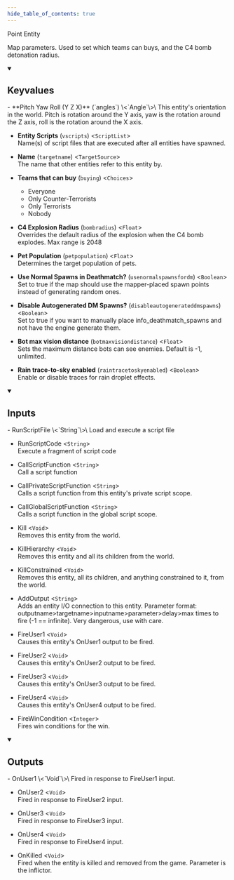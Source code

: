 ```yaml
---
hide_table_of_contents: true
---
```


<!---
!!!!!!
THIS PAGE IS AUTOGENERATED FROM GAME FGD DEFINITIONS!
DO NOT EDIT MANUALLY!
!!!!!!

In order to make edits, you can make an annotation file in /fgd_dump_overrides
-->


Point Entity

Map parameters. Used to set which teams can buys, and the C4 bomb detonation radius.

<details open>
<summary><h2>Keyvalues</h2></summary>
- **Pitch Yaw Roll (Y Z X)** (`angles`) \<`Angle`\>\
This entity's orientation in the world. Pitch is rotation around the Y axis, yaw is the rotation around the Z axis, roll is the rotation around the X axis.

- **Entity Scripts** (`vscripts`) \<`ScriptList`\>\
Name(s) of script files that are executed after all entities have spawned.

- **Name** (`targetname`) \<`TargetSource`\>\
The name that other entities refer to this entity by.

- **Teams that can buy** (`buying`) \<`Choices`\>
  - Everyone
  - Only Counter-Terrorists
  - Only Terrorists
  - Nobody


- **C4 Explosion Radius** (`bombradius`) \<`Float`\>\
Overrides the default radius of the explosion when the C4 bomb explodes. Max range is 2048

- **Pet Population** (`petpopulation`) \<`Float`\>\
Determines the target population of pets.

- **Use Normal Spawns in Deathmatch?** (`usenormalspawnsfordm`) \<`Boolean`\>\
Set to true if the map should use the mapper-placed spawn points instead of generating random ones.

- **Disable Autogenerated DM Spawns?** (`disableautogenerateddmspawns`) \<`Boolean`\>\
Set to true if you want to manually place info_deathmatch_spawns and not have the engine generate them.

- **Bot max vision distance** (`botmaxvisiondistance`) \<`Float`\>\
Sets the maximum distance bots can see enemies. Default is -1, unlimited.

- **Rain trace-to-sky enabled** (`raintracetoskyenabled`) \<`Boolean`\>\
Enable or disable traces for rain droplet effects.


 </details>
<details open>
<summary><h2>Inputs</h2></summary>
- RunScriptFile \<`String`\>\
Load and execute a script file

- RunScriptCode \<`String`\>\
Execute a fragment of script code

- CallScriptFunction \<`String`\>\
Call a script function

- CallPrivateScriptFunction \<`String`\>\
Calls a script function from this entity's private script scope.

- CallGlobalScriptFunction \<`String`\>\
Calls a script function in the global script scope.

- Kill \<`Void`\>\
Removes this entity from the world.

- KillHierarchy \<`Void`\>\
Removes this entity and all its children from the world.

- KillConstrained \<`Void`\>\
Removes this entity, all its children, and anything constrained to it, from the world.

- AddOutput \<`String`\>\
Adds an entity I/O connection to this entity. Parameter format: outputname&gt;targetname>inputname&gt;parameter&gt;delay&gt;max times to fire (-1 == infinite). Very dangerous, use with care.

- FireUser1 \<`Void`\>\
Causes this entity's OnUser1 output to be fired.

- FireUser2 \<`Void`\>\
Causes this entity's OnUser2 output to be fired.

- FireUser3 \<`Void`\>\
Causes this entity's OnUser3 output to be fired.

- FireUser4 \<`Void`\>\
Causes this entity's OnUser4 output to be fired.

- FireWinCondition \<`Integer`\>\
Fires win conditions for the win.


 </details>
<details open>
<summary><h2>Outputs</h2></summary>
- OnUser1 \<`Void`\>\
Fired in response to FireUser1 input.

- OnUser2 \<`Void`\>\
Fired in response to FireUser2 input.

- OnUser3 \<`Void`\>\
Fired in response to FireUser3 input.

- OnUser4 \<`Void`\>\
Fired in response to FireUser4 input.

- OnKilled \<`Void`\>\
Fired when the entity is killed and removed from the game. Parameter is the inflictor.


 </details>